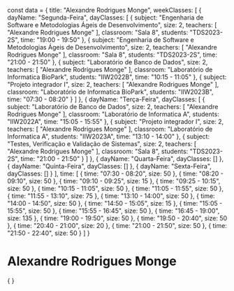 const data = {
  title: "Alexandre Rodrigues Monge",
  weekClasses: [
    {
      dayName: "Segunda-Feira",
      dayClasses: [
        {
          subject: "Engenharia de Software e Metodologias Ágeis de Desenvolvimento",
          size: 2,
          teachers: [
            "Alexandre Rodrigues Monge"
          ],
          classroom: "Sala 8",
          students: "TDS2023-2S",
          time: "19:00 - 19:50"
        },
        {
          subject: "Engenharia de Software e Metodologias Ágeis de Desenvolvimento",
          size: 2,
          teachers: [
            "Alexandre Rodrigues Monge"
          ],
          classroom: "Sala 8",
          students: "TDS2023-2S",
          time: "21:00 - 21:50"
        },
        {
          subject: "Laboratório de Banco de Dados",
          size: 2,
          teachers: [
            "Alexandre Rodrigues Monge"
          ],
          classroom: "Laboratório de Informatica BioPark",
          students: "IIW2022B",
          time: "10:15 - 11:05"
        },
        {
          subject: "Projeto integrador I",
          size: 2,
          teachers: [
            "Alexandre Rodrigues Monge"
          ],
          classroom: "Laboratório de Informatica BioPark",
          students: "IIW2023B",
          time: "07:30 - 08:20"
        }
      ]
    },
    {
      dayName: "Terça-Feira",
      dayClasses: [
        {
          subject: "Laboratório de Banco de Dados",
          size: 2,
          teachers: [
            "Alexandre Rodrigues Monge"
          ],
          classroom: "Laboratório de Informatica A",
          students: "IIW2022A",
          time: "15:05 - 15:55"
        },
        {
          subject: "Projeto integrador I",
          size: 2,
          teachers: [
            "Alexandre Rodrigues Monge"
          ],
          classroom: "Laboratório de Informatica A",
          students: "IIW2023A",
          time: "13:10 - 14:00"
        },
        {
          subject: "Testes, Verificação e Validação de Sistemas",
          size: 2,
          teachers: [
            "Alexandre Rodrigues Monge"
          ],
          classroom: "Sala 8",
          students: "TDS2023-2S",
          time: "21:00 - 21:50"
        }
      ]
    },
    {
      dayName: "Quarta-Feira",
      dayClasses: []
    },
    {
      dayName: "Quinta-Feira",
      dayClasses: []
    },
    {
      dayName: "Sexta-Feira",
      dayClasses: []
    }
  ],
  time: [
    {
      time: "07:30 - 08:20",
      size: 50
    },
    {
      time: "08:20 - 09:10",
      size: 50
    },
    {
      time: "09:10 - 09:25",
      size: 15
    },
    {
      time: "09:25 - 10:15",
      size: 50
    },
    {
      time: "10:15 - 11:05",
      size: 50
    },
    {
      time: "11:05 - 11:55",
      size: 50
    },
    {
      time: "11:55 - 13:10",
      size: 75
    },
    {
      time: "13:10 - 14:00",
      size: 50
    },
    {
      time: "14:00 - 14:50",
      size: 50
    },
    {
      time: "14:50 - 15:05",
      size: 15
    },
    {
      time: "15:05 - 15:55",
      size: 50
    },
    {
      time: "15:55 - 16:45",
      size: 50
    },
    {
      time: "16:45 - 19:00",
      size: 135
    },
    {
      time: "19:00 - 19:50",
      size: 50
    },
    {
      time: "19:50 - 20:40",
      size: 50
    },
    {
      time: "20:40 - 21:00",
      size: 20
    },
    {
      time: "21:00 - 21:50",
      size: 50
    },
    {
      time: "21:50 - 22:40",
      size: 50
    }
  ]
}

# Alexandre Rodrigues Monge

<div>
    {
        <Grid
            title={data.title} 
            weekClasses={data.weekClasses} 
            time={data.time}
        />
    }
</div>